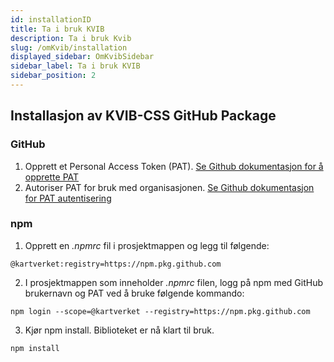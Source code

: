 ```yaml
---
id: installationID
title: Ta i bruk KVIB
description: Ta i bruk Kvib
slug: /omKvib/installation
displayed_sidebar: OmKvibSidebar
sidebar_label: Ta i bruk KVIB
sidebar_position: 2
---
```

## Installasjon av KVIB-CSS GitHub Package

### GitHub
1. Opprett et Personal Access Token (PAT).
[Se Github dokumentasjon for å opprette PAT](https://docs.github.com/en/authentication/keeping-your-account-and-data-secure/creating-a-personal-access-token)
2. Autoriser PAT for bruk med organisasjonen. [Se Github dokumentasjon for PAT autentisering](https://docs.github.com/en/enterprise-cloud@latest/authentication/authenticating-with-saml-single-sign-on/authorizing-a-personal-access-token-for-use-with-saml-single-sign-on)

### npm
1. Opprett en _.npmrc_ fil i prosjektmappen og legg til følgende:

```
@kartverket:registry=https://npm.pkg.github.com
```

2. I prosjektmappen som inneholder _.npmrc_ filen, logg på npm med GitHub brukernavn og PAT ved å bruke følgende kommando:

```
npm login --scope=@kartverket --registry=https://npm.pkg.github.com
```

3. Kjør npm install. Biblioteket er nå klart til bruk.

```
npm install
```